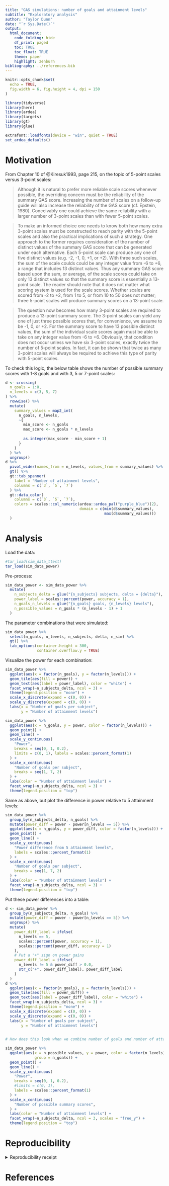 ```yaml
---
title: "GAS simulations: number of goals and attainment levels"
subtitle: "Exploratory analysis"
author: "Taylor Dunn"
date: "`r Sys.Date()`"
output:
  html_document:
    code_folding: hide
    df_print: paged
    toc: TRUE
    toc_float: TRUE
    theme: paper
    highlight: zenburn
bibliography: ../references.bib
---
```

<style>
body .main-container {
  max-width: 1500px !important;
}
</style>

```r
knitr::opts_chunk$set(
  echo = TRUE,
  fig.width = 6, fig.height = 4, dpi = 150
)
```

```r
library(tidyverse)
library(here)
library(ardea)
library(targets)
library(gt)
library(glue)

extrafont::loadfonts(device = "win", quiet = TRUE)
set_ardea_defaults()
```

# Motivation

From Chapter 10 of @Kiresuk1993, page 215, on the topic of 5-point scales versus 3-point scales:

>Although it is natural to prefer more reliable scale scores whenever possible, the overriding concern must be the reliability of the summary GAS score.
>Increasing the number of scales on a follow-up guide will also increase the reliability of the GAS score (cf. Epstein, 1980).
>Conceivably one could achieve the same reliability with a larger number of 3-point scales than with fewer 5-point scales.

>To make an informed choice one needs to know both how many extra 3-point scales must be constructed to reach parity with the 5-point scales and also the practical implications of such a strategy.
>One approach to the former requires consideration of the number of distinct values of the summary GAS score that can be generated under each alternative.
>Each 5-point scale can produce any one of five distinct values (e.g. -2, -1, 0, +1, or +2).
>With three such scales, the sum of the scale coulds could be any integer value from -6 to +6, a range that includes 13 distinct values.
>Thus any summary GAS score based upon the sum, or average, of the scale scores could take on only 13 distinct values so that the summary score is essentially a 13-point scale.
>The reader should note that it does not matter what scoring system is used for the scale scores.
>Whether scales are scored from -2 to +2, from 1 to 5, or from 10 to 50 does not matter; three 5-point scales will produce summary scores on a 13-point scale.

>The question now becomes how many 3-point scales are required to produce a 13-point summary score.
>The 3-point scales can yield any one of just three possible scores that, for convenience, we assume to be -1, 0, or +2.
>For the summary score to have 13 possible distinct values, the sum of the individual scale scores again must be able to take on any integer value from -6 to +6.
>Obviously, that condition does not occur unless we have six 3-point scales, exactly twice the number of 5-point scales.
>In fact, it can be shown that twice as many 3-point scales will always be required to achieve this type of parity with 5-point scales.

To check this logic, the below table shows the number of possible summary scores with 1-8 goals and with 3, 5 or 7-point scales:

```r
d <- crossing(
  n_goals = 1:8,
  n_levels = c(3, 5, 7)
) %>%
  rowwise() %>%
  mutate(
    summary_values = map2_int(
      n_goals, n_levels,
      ~{
        min_score <- n_goals
        max_score <- n_goals * n_levels
        
        as.integer(max_score - min_score + 1)
      }
    )
  ) %>%
  ungroup()
d %>%
  pivot_wider(names_from = n_levels, values_from = summary_values) %>%
  gt() %>%
  gt::tab_spanner(
    label = "Number of attainment levels",
    columns = c(`3`, `5`, `7`)
  ) %>%
  gt::data_color(
    columns = c(`3`, `5`, `7`),
    colors = scales::col_numeric(ardea::ardea_pal("purple_blue")(2),
                                 domain = c(min(d$summary_values),
                                            max(d$summary_values)))
  )
```


# Analysis

Load the data:

```r
#tar_load(sim_data_ttest)
tar_load(sim_data_power)
```

Pre-process:

```r
sim_data_power <- sim_data_power %>%
  mutate(
    n_subjects_delta = glue("{n_subjects} subjects, delta = {delta}"),
    power_label = scales::percent(power, accuracy = 1),
    n_goals_n_levels = glue("{n_goals} goals, {n_levels} levels"),
    n_possible_values = n_goals * (n_levels - 1) + 1
  )
```


The parameter combinations that were simulated:

```r
sim_data_power %>%
  select(n_goals, n_levels, n_subjects, delta, n_sim) %>%
  gt() %>%
  tab_options(container.height = 300,
              container.overflow.y = TRUE)
```

Visualize the power for each combination:

```r
sim_data_power %>%
  ggplot(aes(x = factor(n_goals), y = factor(n_levels))) +
  geom_tile(aes(fill = power)) +
  geom_text(aes(label = power_label), color = "white") +
  facet_wrap(~n_subjects_delta, ncol = 3) +
  theme(legend.position = "none") +
  scale_x_discrete(expand = c(0, 0)) +
  scale_y_discrete(expand = c(0, 0)) +
  labs(x = "Number of goals per subject",
       y = "Number of attainment levels")
```

```r
sim_data_power %>%
  ggplot(aes(x = n_goals, y = power, color = factor(n_levels))) +
  geom_point() +
  geom_line() +
  scale_y_continuous(
    "Power",
    breaks = seq(0, 1, 0.2),
    limits = c(0, 1), labels = scales::percent_format(1)
  ) +
  scale_x_continuous(
    "Number of goals per subject",
    breaks = seq(1, 7, 2)
  ) +
  labs(color = "Number of attainment levels") +
  facet_wrap(~n_subjects_delta, ncol = 3) +
  theme(legend.position = "top")
```

Same as above, but plot the difference in power relative to 5 attainment levels:

```r
sim_data_power %>%
  group_by(n_subjects_delta, n_goals) %>%
  mutate(power_diff = power - power[n_levels == 5]) %>%
  ggplot(aes(x = n_goals, y = power_diff, color = factor(n_levels))) +
  geom_point() +
  geom_line() +
  scale_y_continuous(
    "Power difference from 5 attainment levels",
    labels = scales::percent_format(1)
  ) +
  scale_x_continuous(
    "Number of goals per subject",
    breaks = seq(1, 7, 2)
  ) +
  labs(color = "Number of attainment levels") +
  facet_wrap(~n_subjects_delta, ncol = 3) +
  theme(legend.position = "top")
```

Put these power differences into a table:

```r
d <- sim_data_power %>%
  group_by(n_subjects_delta, n_goals) %>%
  mutate(power_diff = power - power[n_levels == 5]) %>%
  ungroup() %>%
  mutate(
    power_diff_label = ifelse(
      n_levels == 5,
      scales::percent(power, accuracy = 1),
      scales::percent(power_diff, accuracy = 1)
    ),
    # Put a "+" sign on power gains
    power_diff_label = ifelse(
      n_levels != 5 & power_diff > 0.0,
      str_c("+", power_diff_label), power_diff_label
    )
  )
d %>%
  ggplot(aes(x = factor(n_goals), y = factor(n_levels))) +
  geom_tile(aes(fill = power_diff)) +
  geom_text(aes(label = power_diff_label), color = "white") +
  facet_wrap(~n_subjects_delta, ncol = 3) +
  theme(legend.position = "none") +
  scale_x_discrete(expand = c(0, 0)) +
  scale_y_discrete(expand = c(0, 0)) +
  labs(x = "Number of goals per subject",
       y = "Number of attainment levels")
   
```

```r
# How does this look when we combine number of goals and number of attainment levels into *number of possible summary scores*:

sim_data_power %>%
  ggplot(aes(x = n_possible_values, y = power, color = factor(n_levels),
             group = n_goals)) +
  geom_point() +
  geom_line() +
  scale_y_continuous(
    "Power",
    breaks = seq(0, 1, 0.2),
    #limits = c(0, 1),
    labels = scales::percent_format(1)
  ) +
  scale_x_continuous(
    "Number of possible summary scores",
  ) +
  labs(color = "Number of attainment levels") +
  facet_wrap(~n_subjects_delta, ncol = 3, scales = "free_y") +
  theme(legend.position = "top")
```


# Reproducibility

<details><summary>Reproducibility receipt</summary>

```r
Sys.time()
```

```r
if ("git2r" %in% installed.packages()) {
  if (git2r::in_repository()) {
    git2r::repository()
  }
}
```

```r
sessioninfo::session_info()
```

</details>

# References
